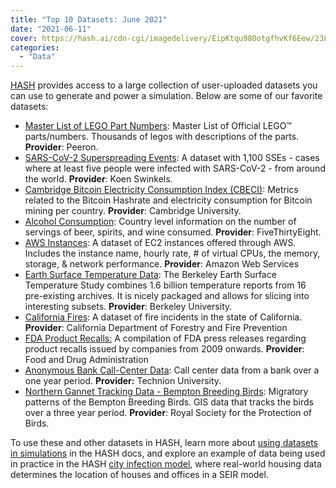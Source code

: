 ```yaml
---
title: "Top 10 Datasets: June 2021"
date: "2021-06-11"
cover: https://hash.ai/cdn-cgi/imagedelivery/EipKtqu98OotgfhvKf6Eew/23834e04-c7fd-4b07-5510-c630251f9a00/public
categories: 
  - "Data"
---
```


[HASH](https://hash.ai/platform/index) provides access to a large collection of user-uploaded datasets you can use to generate and power a simulation. Below are some of our favorite datasets: 

- [Master List of LEGO Part Numbers](https://hash.ai/@peeron/parts): Master List of Official LEGO™ parts/numbers. Thousands of legos with descriptions of the parts. **Provider**: Peeron.
- [SARS-CoV-2 Superspreading Events](https://hash.ai/@hash/superspreading): A dataset with 1,100 SSEs - cases where at least five people were infected with SARS-CoV-2 - from around the world. **Provider**: Koen Swinkels.
- [Cambridge Bitcoin Electricity Consumption Index (CBECI)](https://hash.ai/@anon/cbeci): Metrics related to the Bitcoin Hashrate and electricity consumption for Bitcoin mining per country. **Provider**: Cambridge University.
- [Alcohol Consumption](https://hash.ai/@fivethirtyeight/alcohol-consumption): Country level information on the number of servings of beer, spirits, and wine consumed. **Provider**: FiveThirtyEight.
- [AWS Instances](https://hash.ai/@hash/aws-instances): A dataset of EC2 instances offered through AWS. Includes the instance name, hourly rate, # of virtual CPUs, the memory, storage, & network performance. **Provider**: Amazon Web Services
- [Earth Surface Temperature Data](https://hash.ai/@berkeleyearth/surface-temperature): The Berkeley Earth Surface Temperature Study combines 1.6 billion temperature reports from 16 pre-existing archives. It is nicely packaged and allows for slicing into interesting subsets. **Provider**: Berkeley University.
- [California Fires](https://hash.ai/@anon/ca-fires): A dataset of fire incidents in the state of California. **Provider**: California Department of Forestry and Fire Prevention
- [FDA Product Recalls:](https://hash.ai/@us-fda/recalls) A compilation of FDA press releases regarding product recalls issued by companies from 2009 onwards. **Provider**: Food and Drug Administration 
- [Anonymous Bank Call-Center Data](https://hash.ai/@technion/call-center-data): Call center data from a bank over a one year period. **Provider:** Technion University.
- [Northern Gannet Tracking Data - Bempton Breeding Birds](https://hash.ai/@royal-society-for-the-/northern_gannets): Migratory patterns of the Bempton Breeding Birds. GIS data that tracks the birds over a three year period. **Provider**: Royal Society for the Protection of Birds.

To use these and other datasets in HASH, learn more about [using datasets in simulations](https://hash.ai/docs/simulation/creating-simulations/datasets) in the HASH docs, and explore an example of data being used in practice in the HASH [city infection model](https://hash.ai/index/5e863dcaeb2a7120ea2fe0b8/city-infection-model), where real-world housing data determines the location of houses and offices in a SEIR model.
